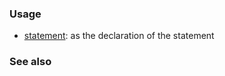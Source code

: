 {{cpp/keyword/title|{{tt|switch}}}}
{{cpp/keyword/navbar}}

===Usage===
* [[cpp/language/switch|{{tt|switch}} statement]]: as the declaration of the statement

===See also===
{{cpp/keyword/control flow kw list}}

{{langlinks|de|es|fr|it|ja|pt|ru|zh}}